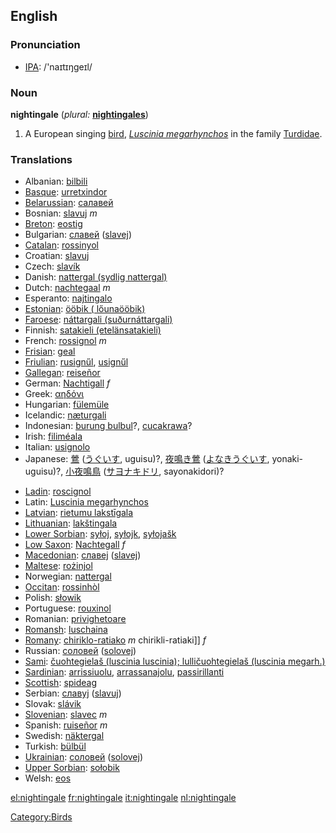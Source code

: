 ==English==

===Pronunciation===
*[[w:IPA|IPA]]: /'naɪtɪŋgeɪl/

===Noun===
'''nightingale'''  (''plural:'' '''[[nightingales]]''')
# A European singing [[bird]], ''[[Luscinia megarhynchos]]'' in the family [[Turdidae]].

===Translations===
{{top}}
*Albanian: [[bilbili]]
*[[Basque]]: [[urretxindor]]
*[[Belarussian]]: [[салавей]]
*Bosnian: [[slavuj]] ''m''
*[[Breton]]: [[eostig]]
*Bulgarian: [[славей]] ([[slavej]])
*[[Catalan]]: [[rossinyol]]
*Croatian: [[slavuj]]
*Czech: [[slavík]]
*Danish: [[nattergal (sydlig nattergal)]]
*Dutch: [[nachtegaal]] ''m''
*Esperanto: [[najtingalo]]
*[[Estonian]]: [[ööbik ( lőunaööbik)]]
*[[Faroese]]: [[náttargali (suðurnáttargali)]]
*Finnish: [[satakieli (etelänsatakieli)]]
*French: [[rossignol]] ''m''
*[[Frisian]]: [[geal]]
*[[Friulian]]: [[rusignűl]], [[usignűl]]
*[[Gallegan]]: [[reiseñor]]
*German: [[Nachtigall]] ''f''
*Greek: [[αηδόνι]] '' ''
*Hungarian: [[fülemüle]]
*Icelandic: [[næturgali]]
*Indonesian: [[burung bulbul]]?, [[cucakrawa]]?
*Irish: [[filiméala]]
*Italian: [[usignolo]] '' ''
*Japanese: [[鶯]] ([[うぐいす]], uguisu)?, [[夜鳴き鶯]] ([[よなきうぐいす]], yonaki-uguisu)?, [[小夜鳴鳥]] ([[サヨナキドリ]], sayonakidori)?
{{mid}}
*[[Ladin]]: [[roscignol]]
*Latin: [[Luscinia megarhynchos]] '' ''
*[[Latvian]]: [[rietumu lakstīgala]]
*[[Lithuanian]]: [[lakštingala]]
*[[Lower Sorbian]]: [[syłoj]], [[syłojk]], [[syłojašk]]
*[[Low Saxon]]: [[Nachtegall]] ''f''
*[[Macedonian]]: [[славеj]] ([[slavej]])
*[[Maltese]]: [[rożinjol]]
*Norwegian: [[nattergal]]
*[[Occitan]]: [[rossinhòl]]
*Polish: [[słowik]] '' ''
*Portuguese: [[rouxinol]]
*Romanian: [[privighetoare]]
*[[Romansh]]: [[luschaina]]
*[[Romany]]: [[chiriklo-ratiako]] ''m'' chirikli-ratiaki]] ''f''
*Russian: [[соловей]] ([[solovej]]) '' ''
*[[Sami]]: [[čuohtegielaš (luscinia luscinia); lulličuohtegielaš (luscinia megarh.)]]
*[[Sardinian]]: [[arrissiuolu]], [[arrassanajolu]], [[passirillanti]]
*[[Scottish]]: [[spideag]]
*Serbian: [[славуj]] ([[slavuj]])
*Slovak: [[slávik]]
*[[Slovenian]]: [[slavec]] ''m''
*Spanish: [[ruiseñor]] ''m''
*Swedish: [[näktergal]]
*Turkish: [[bülbül]]
*[[Ukrainian]]: [[соловей]] ([[solovej]])
*[[Upper Sorbian]]: [[sołobik]]
*Welsh: [[eos]]
{{bottom}}

[[Category:Birds]]

[[el:nightingale]]
[[fr:nightingale]]
[[it:nightingale]]
[[nl:nightingale]]